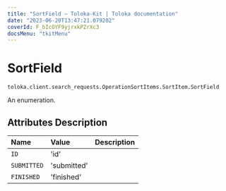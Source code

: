 ```yaml
---
title: "SortField — Toloka-Kit | Toloka documentation"
date: "2023-06-20T13:47:21.079202"
coverId: F_bIcOYF9yjrxkPZrXc3
docsMenu: "tkitMenu"
---
```


# SortField

`toloka.client.search_requests.OperationSortItems.SortItem.SortField`

An enumeration.

## Attributes Description

| Name | Value | Description |
| :------| :-----------| :----------| 
`ID`|'id'|
`SUBMITTED`|'submitted'|
`FINISHED`|'finished'|